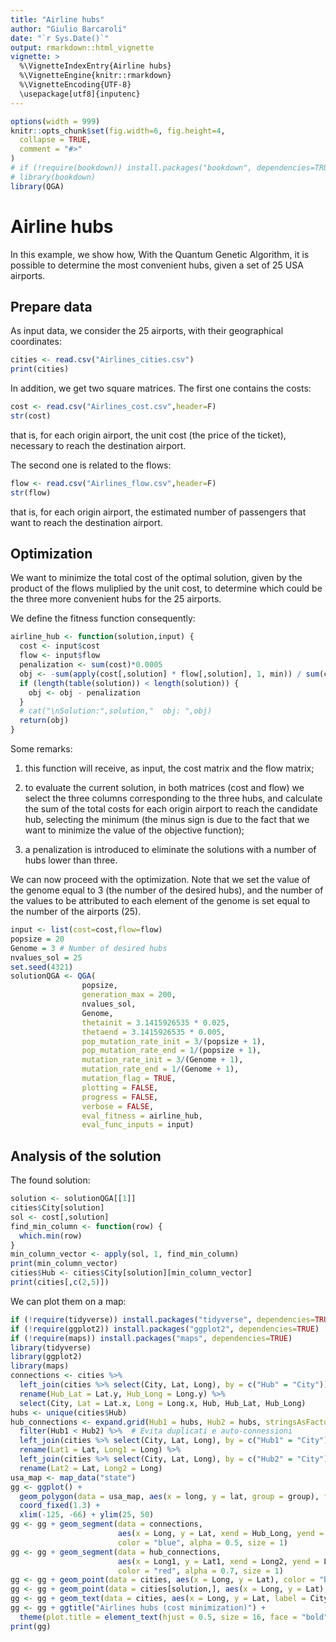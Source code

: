 ```yaml
---
title: "Airline hubs"
author: "Giulio Barcaroli"
date: "`r Sys.Date()`"
output: rmarkdown::html_vignette
vignette: >
  %\VignetteIndexEntry{Airline hubs}
  %\VignetteEngine{knitr::rmarkdown}
  %\VignetteEncoding{UTF-8}
  \usepackage[utf8]{inputenc}
---
```



```r
options(width = 999)
knitr::opts_chunk$set(fig.width=6, fig.height=4,
  collapse = TRUE,
  comment = "#>"
)
# if (!require(bookdown)) install.packages("bookdown", dependencies=TRUE)
# library(bookdown)
library(QGA)
```

# Airline hubs

In this example, we show how, With the Quantum Genetic Algorithm, it is possible to determine the most convenient hubs, given a set of 25 USA airports.

## Prepare data 

As input data, we consider the 25 airports, with their geographical coordinates:

```r
cities <- read.csv("Airlines_cities.csv")
print(cities)
```

In addition, we get two square matrices. The first one contains the costs:

```r
cost <- read.csv("Airlines_cost.csv",header=F)
str(cost)
```

that is, for each origin airport, the unit cost (the price of the ticket), necessary to reach the destination airport.

The second one is related to the flows:

```r
flow <- read.csv("Airlines_flow.csv",header=F)
str(flow)
```

that is, for each origin airport, the estimated number of passengers that want to reach the destination airport.

## Optimization

We want to minimize the total cost of the optimal solution, given by the product of the flows muliplied by the unit cost, to determine which could be the three more convenient hubs for the 25 airports.

We define the fitness function consequently:

```r
airline_hub <- function(solution,input) {
  cost <- input$cost
  flow <- input$flow
  penalization <- sum(cost)*0.0005
  obj <- -sum(apply(cost[,solution] * flow[,solution], 1, min)) / sum(cost)
  if (length(table(solution)) < length(solution)) {
    obj <- obj - penalization
  }
  # cat("\nSolution:",solution,"  obj: ",obj)
  return(obj)
}
```

Some remarks:

1. this function will receive, as input, the cost matrix and the flow matrix; 

2. to evaluate the current solution, in both matrices (cost and flow) we select the three columns corresponding to the three hubs, and calculate the sum of the total costs for each origin airport to reach the candidate hub, selecting the minimum (the minus sign is due to the fact that we want to minimize the value of the objective function);

3. a penalization is introduced to eliminate the solutions with a number of hubs lower than three.

We can now proceed with the optimization. Note that we set the value of the genome equal to 3 (the number of the desired hubs), and the number of the values to be attributed to each element of the genome is set equal to the number of the airports (25).

```r
input <- list(cost=cost,flow=flow)
popsize = 20
Genome = 3 # Number of desired hubs
nvalues_sol = 25
set.seed(4321)
solutionQGA <- QGA(
                popsize,
                generation_max = 200,
                nvalues_sol,
                Genome,
                thetainit = 3.1415926535 * 0.025,
                thetaend = 3.1415926535 * 0.005,
                pop_mutation_rate_init = 3/(popsize + 1),
                pop_mutation_rate_end = 1/(popsize + 1),
                mutation_rate_init = 3/(Genome + 1),
                mutation_rate_end = 1/(Genome + 1),
                mutation_flag = TRUE,
                plotting = FALSE,
                progress = FALSE,
                verbose = FALSE,
                eval_fitness = airline_hub,
                eval_func_inputs = input)
```


## Analysis of the solution

The found solution:

```r
solution <- solutionQGA[[1]]
cities$City[solution]
sol <- cost[,solution] 
find_min_column <- function(row) {
  which.min(row)
}
min_column_vector <- apply(sol, 1, find_min_column)
print(min_column_vector)
cities$Hub <- cities$City[solution][min_column_vector]
print(cities[,c(2,5)])
```

We can plot them on a map:

```r
if (!require(tidyverse)) install.packages("tidyverse", dependencies=TRUE)
if (!require(ggplot2)) install.packages("ggplot2", dependencies=TRUE)
if (!require(maps)) install.packages("maps", dependencies=TRUE)
library(tidyverse)
library(ggplot2)
library(maps)
connections <- cities %>%
  left_join(cities %>% select(City, Lat, Long), by = c("Hub" = "City")) %>%
  rename(Hub_Lat = Lat.y, Hub_Long = Long.y) %>%
  select(City, Lat = Lat.x, Long = Long.x, Hub, Hub_Lat, Hub_Long)
hubs <- unique(cities$Hub)
hub_connections <- expand.grid(Hub1 = hubs, Hub2 = hubs, stringsAsFactors = FALSE) %>%
  filter(Hub1 < Hub2) %>%  # Evita duplicati e auto-connessioni
  left_join(cities %>% select(City, Lat, Long), by = c("Hub1" = "City")) %>%
  rename(Lat1 = Lat, Long1 = Long) %>%
  left_join(cities %>% select(City, Lat, Long), by = c("Hub2" = "City")) %>%
  rename(Lat2 = Lat, Long2 = Long)
usa_map <- map_data("state")
gg <- ggplot() +
  geom_polygon(data = usa_map, aes(x = long, y = lat, group = group), fill = "white", color = "black") +
  coord_fixed(1.3) +
  xlim(-125, -66) + ylim(25, 50)
gg <- gg + geom_segment(data = connections, 
                        aes(x = Long, y = Lat, xend = Hub_Long, yend = Hub_Lat),
                        color = "blue", alpha = 0.5, size = 1)
gg <- gg + geom_segment(data = hub_connections,
                        aes(x = Long1, y = Lat1, xend = Long2, yend = Lat2),
                        color = "red", alpha = 0.7, size = 1)
gg <- gg + geom_point(data = cities, aes(x = Long, y = Lat), color = "blue", size = 2)
gg <- gg + geom_point(data = cities[solution,], aes(x = Long, y = Lat), color = "red", size = 3)
gg <- gg + geom_text(data = cities, aes(x = Long, y = Lat, label = City), hjust = 1, vjust = 1, size = 3)
gg <- gg + ggtitle("Airlines hubs (cost minimization)") +
  theme(plot.title = element_text(hjust = 0.5, size = 16, face = "bold"))
print(gg)
```

